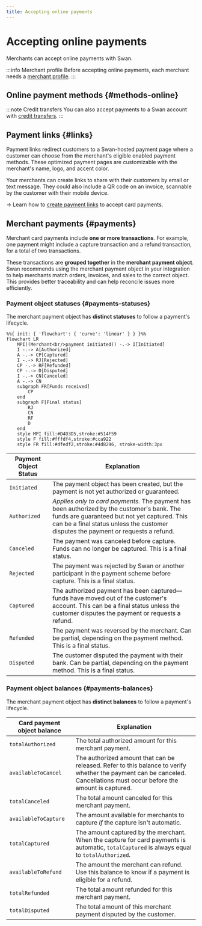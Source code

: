 ```yaml
---
title: Accepting online payments
---
```


# Accepting online payments

Merchants can accept online payments with Swan.

:::info Merchant profile
Before accepting online payments, each merchant needs a [merchant profile](../index.mdx#profiles).
:::

## Online payment methods {#methods-online}


<OnlinePaymentMethods />

:::note Credit transfers
You can also accept payments to a Swan account with [credit transfers](../../payments/credit-transfers/index.mdx).
:::

## Payment links {#links}

Payment links redirect customers to a Swan-hosted payment page where a customer can choose from the merchant's eligible enabled payment methods.
These optimized payment pages are customizable with the merchant's name, logo, and accent color.

Your merchants can create links to share with their customers by email or text message.
They could also include a QR code on an invoice, scannable by the customer with their mobile device.

→ Learn how to [create payment links](./cards/guide-create-link.mdx) to accept card payments.

## Merchant payments {#payments}

Merchant card payments include **one or more transactions**.
For example, one payment might include a capture transaction and a refund transaction, for a total of two transactions.

These transactions are **grouped together** in the **merchant payment object**.
Swan recommends using the merchant payment object in your integration to help merchants match orders, invoices, and sales to the correct object.
This provides better traceability and can help reconcile issues more efficiently.

### Payment object statuses {#payments-statuses}

The merchant payment object has **distinct statuses** to follow a payment's lifecycle.

```mermaid
%%{ init: { 'flowchart': { 'curve': 'linear' } } }%%
flowchart LR
    MPI((Merchant<br/>payment initiated)) -.-> I[Initiated]
    I -.-> A[Authorized]
    A -.-> CP[Captured]
    I -.-> RJ[Rejected]
    CP -.-> RF[Refunded]
    CP -.-> D[Disputed]
    I -.-> CN[Canceled]
    A -.-> CN
    subgraph FR[Funds received]
        CP
    end
    subgraph F[Final status]
        RJ
        CN
        RF
        D
    end
    style MPI fill:#D4D3D5,stroke:#514F59
    style F fill:#fffdf4,stroke:#cca922
    style FR fill:#dfedf2,stroke:#4d8296, stroke-width:3px
```

| Payment Object Status | Explanation |
|---|---|
| `Initiated` | The payment object has been created, but the payment is not yet authorized or guaranteed. |
| `Authorized` | *Applies only to card payments.* The payment has been authorized by the customer's bank. The funds are guaranteed but not yet captured. This can be a final status unless the customer disputes the payment or requests a refund. |
| `Canceled` | The payment was canceled before capture. Funds can no longer be captured. This is a final status. |
| `Rejected` | The payment was rejected by Swan or another participant in the payment scheme before capture. This is a final status. |
| `Captured` | The authorized payment has been captured—funds have moved out of the customer's account. This can be a final status unless the customer disputes the payment or requests a refund. |
| `Refunded` | The payment was reversed by the merchant. Can be partial, depending on the payment method. This is a final status. |
| `Disputed` | The customer disputed the payment with their bank. Can be partial, depending on the payment method. This is a final status. |

### Payment object balances {#payments-balances}

The merchant payment object has **distinct balances** to follow a payment's lifecycle.

| Card payment object balance | Explanation |
|---|---|
| `totalAuthorized` | The total authorized amount for this merchant payment. |
| `availableToCancel` | The authorized amount that can be released. Refer to this balance to verify whether the payment can be canceled. Cancellations must occur before the amount is captured. |
| `totalCanceled` | The total amount canceled for this merchant payment. |
| `availableToCapture` | The amount available for merchants to capture *if* the capture isn't automatic. |
| `totalCaptured` | The amount captured by the merchant. When the capture for card payments is automatic, `totalCaptured` is always equal to `totalAuthorized`. |
| `availableToRefund` | The amount the merchant can refund. Use this balance to know if a payment is eligible for a refund. |
| `totalRefunded` | The total amount refunded for this merchant payment. |
| `totalDisputed` | The total amount of this merchant payment disputed by the customer. |